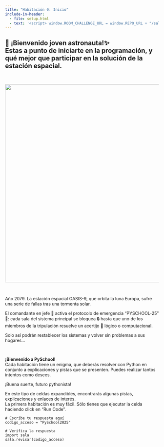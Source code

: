```yaml
---
title: "Habitación 0: Inicio"
include-in-header:
  - file: setup.html
  - text: '<script> window.ROOM_CHALLENGE_URL = window.REPO_URL + "/sala_00.py"; </script>'
---
```


<h2 class="text-center">
🚀 ¡Bienvenido joven astronauta!✨ <br/>
Estas a punto de iniciarte en la programación, y qué mejor que participar en la solución de la estación espacial.
</h2>

<br/>

<center>
<img src="./img/sala_00.png" width="650">
</center>

<br/>

<div class="font-italic">
Año 2079. La estación espacial OASIS-9, que orbita la luna Europa, sufre una serie de fallas tras una tormenta solar.

El comandante en jefe 🚨 activa el protocolo de emergencia "PYSCHOOL-25" 🐍: cada sala del sistema principal se bloquea 🔒 hasta que uno de los miembros de la tripulación resuelve un acertijo 🔎 lógico o computacional.

Solo así podrán restablecer los sistemas y volver sin problemas a sus hogares...
</div>

<br/>

<div class="alert alert-info">
**¡Bienvenido a PySchool!**  
Cada habitación tiene un enigma, que deberás resolver con Python en conjunto a explicaciones y pistas que se presenten. Puedes realizar tantos intentos como desees.

¡Buena suerte, futuro pythonista!
</div>

::: {.callout-tip title="Pistas y  Explicaciones" collapse="true"}
En este tipo de celdas expandibles, encontrarás algunas pistas, explicaciones y enlaces de interés.  
La primera habitación es muy fácil. Sólo tienes que ejecutar la celda haciendo click en "Run Code".
:::

```pyodide-python
# Escribe tu respuesta aquí
codigo_acceso = "PySchool2025"

# Verifica la respuesta
import sala
sala.revisar(codigo_acceso)
```